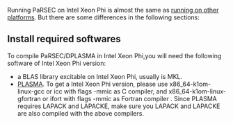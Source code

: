 Running PaRSEC on Intel Xeon Phi is almost the same as [[https://bitbucket.org/bosilca/dplasma/wiki/compileandrun |running on other platforms]]. But there are some differences in the following sections:

== Install required softwares ==

To compile PaRSEC/DPLASMA in Intel Xeon Phi,you will need the following software of Intel Xeon Phi version:
* a BLAS library excitable on Intel Xeon Phi, usually is MKL.
* [[http://icl.cs.utk.edu/plasma/software/index.html |PLASMA]]. To get a Intel Xeon Phi version, please use x86_64-k1om-linux-gcc or icc with flags -mmic as C compiler, and x86_64-k1om-linux-gfortran or ifort with flags -mmic as Fortran compiler . Since PLASMA requires LAPACK and LAPACKE, make sure you LAPACK and LAPACKE are also compiled with the above compilers.